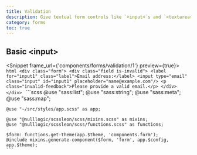 ```yaml
---
title: Validation
description: Give textual form controls like `<input>`s and `<textarea>`s an upgrade with custom styles, sizing, focus states, and more.
category: forms
toc: true
---
```



## Basic &lt;input&gt;

<Snippet frame_url={'components/forms/validation/1'} preview={true}>
  <Fragment slot="html">
    ```html
    <div class="form">
      <div class="field is-invalid">
        <label for="input1" class="label">Email address:</label>
        <input type="email" class="input"
               id="input1" placeholder="name@example.com"/>
        <p class="invalid-feedback">Please provide a valid email.</p>
      </div>
    </div>
    ```
  </Fragment>
  <Fragment slot="scss">
    ```scss
    @use "sass:list";
    @use "sass:string";
    @use "sass:meta";
    @use "sass:map";

    @use "~/src/styles/app.scss" as app;

    @use "@nulllogic/scssleon/scss/mixins.scss" as mixins;
    @use "@nulllogic/scssleon/scss/functions.scss" as functions;

    $form: functions.get-theme(app.$theme, 'components.form');
    @include mixins.generate-component($form, 'form', app.$config, app.$theme);
    ```
  </Fragment>
</Snippet>